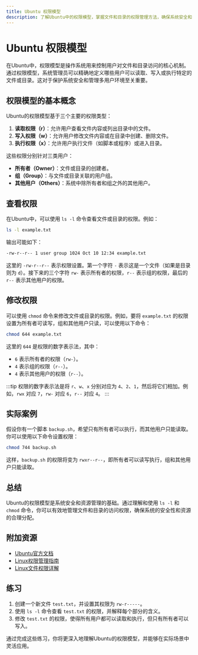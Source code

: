 ```yaml
---
title: Ubuntu 权限模型
description: 了解Ubuntu中的权限模型，掌握文件和目录的权限管理方法，确保系统安全和资源访问控制。
---
```


# Ubuntu 权限模型

在Ubuntu中，权限模型是操作系统用来控制用户对文件和目录访问的核心机制。通过权限模型，系统管理员可以精确地定义哪些用户可以读取、写入或执行特定的文件或目录。这对于保护系统安全和管理多用户环境至关重要。

## 权限模型的基本概念

Ubuntu的权限模型基于三个主要的权限类型：

1. **读取权限（r）**：允许用户查看文件内容或列出目录中的文件。
2. **写入权限（w）**：允许用户修改文件内容或在目录中创建、删除文件。
3. **执行权限（x）**：允许用户执行文件（如脚本或程序）或进入目录。

这些权限分别针对三类用户：

- **所有者（Owner）**：文件或目录的创建者。
- **组（Group）**：与文件或目录关联的用户组。
- **其他用户（Others）**：系统中除所有者和组之外的其他用户。

## 查看权限

在Ubuntu中，可以使用 `ls -l` 命令查看文件或目录的权限。例如：

```bash
ls -l example.txt
```

输出可能如下：

```bash
-rw-r--r-- 1 user group 1024 Oct 10 12:34 example.txt
```

这里的 `-rw-r--r--` 表示权限设置。第一个字符 `-` 表示这是一个文件（如果是目录则为 `d`）。接下来的三个字符 `rw-` 表示所有者的权限，`r--` 表示组的权限，最后的 `r--` 表示其他用户的权限。

## 修改权限

可以使用 `chmod` 命令来修改文件或目录的权限。例如，要将 `example.txt` 的权限设置为所有者可读写，组和其他用户只读，可以使用以下命令：

```bash
chmod 644 example.txt
```

这里的 `644` 是权限的数字表示法，其中：

- `6` 表示所有者的权限（`rw-`）。
- `4` 表示组的权限（`r--`）。
- `4` 表示其他用户的权限（`r--`）。

:::tip
权限的数字表示法是将 `r`、`w`、`x` 分别对应为 `4`、`2`、`1`，然后将它们相加。例如，`rwx` 对应 `7`，`rw-` 对应 `6`，`r--` 对应 `4`。
:::

## 实际案例

假设你有一个脚本 `backup.sh`，希望只有所有者可以执行，而其他用户只能读取。你可以使用以下命令设置权限：

```bash
chmod 744 backup.sh
```

这样，`backup.sh` 的权限将变为 `rwxr--r--`，即所有者可以读写执行，组和其他用户只能读取。

## 总结

Ubuntu的权限模型是系统安全和资源管理的基础。通过理解和使用 `ls -l` 和 `chmod` 命令，你可以有效地管理文件和目录的访问权限，确保系统的安全性和资源的合理分配。

## 附加资源

- [Ubuntu官方文档](https://ubuntu.com/)
- [Linux权限管理指南](https://linux.die.net/man/1/chmod)
- [Linux文件权限详解](https://www.linux.com/training-tutorials/understanding-linux-file-permissions/)

## 练习

1. 创建一个新文件 `test.txt`，并设置其权限为 `rw-r-----`。
2. 使用 `ls -l` 命令查看 `test.txt` 的权限，并解释每个部分的含义。
3. 修改 `test.txt` 的权限，使得所有用户都可以读取和执行，但只有所有者可以写入。

通过完成这些练习，你将更深入地理解Ubuntu的权限模型，并能够在实际场景中灵活应用。